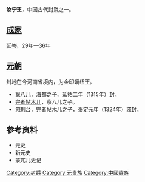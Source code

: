 '''汝宁王'''，中国古代封爵之一。
==[[成家|成家]]==
[[延岑|延岑]]，29年—36年
==[[元朝|元朝]]==
封地在今河南省境内，为金印螭纽王。
*[[察八儿|察八儿]]，[[海都|海都]]之子，[[延祐|延祐]]二年（1315年）封。
*[[完者帖木儿_(窝阔台)|完者帖木儿]]，察八儿之子。
*[[忽剌台|忽剌台]]，完者帖木儿之子，[[泰定_(元朝)|泰定]]元年（1324年）袭封。

==参考资料==
*元史
*新元史
*蒙兀儿史记
[[Category:封爵|Category:封爵]]
[[Category:元贵族|Category:元贵族]]
[[Category:中國貴族|Category:中國貴族]]
{{disambig|Cat=三字封號消歧義}}